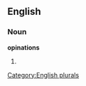 ==English==

===Noun===
'''opinations'''

# {{plural of|[[opination]]}}

[[Category:English plurals]]